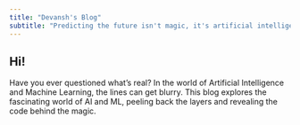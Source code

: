 ```yaml
---
title: "Devansh's Blog"
subtitle: "Predicting the future isn't magic, it's artificial intelligence."
---
```


## Hi!

Have you ever questioned what's real? In the world of Artificial Intelligence and Machine Learning, the lines can get blurry. This blog explores the fascinating world of AI and ML, peeling back the layers and revealing the code behind the magic.